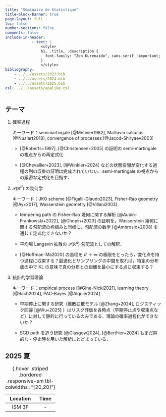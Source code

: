 ```yaml
---
title: "Séminaire de Statistique"
title-block-banner: true
page-layout: full
toc: false
number-sections: false
comments: false
include-in-header: 
            - text: |
                <style>
                h1, .title, .description {
                  font-family: "Zen Kurenaido", sans-serif !important;
                }
                </style>
bibliography: 
    - ../../assets/2023.bib
    - ../../assets/2024.bib
    - ../../assets/2025.bib
csl: ../../assets/apalike.csl
---
```


## テーマ

1. 確率過程

    キーワード：semimartingale [@Metivier1982], Malliavin calculus [@Nualart2018], convergence of processes [@Jacod-Shiryaev2003]

    * [@Roberts+1997], [@Christensen+2005] の証明の semi-martingale の視点からの再定式化

    * [@Chevallier+2023], [@Winkler+2024] などの状態空間が変化する過程の列の収束の証明は完成されていない．semi-martingale の視点からの厳密な定式化を目指す．

2. $\mathcal{P}(\mathbb{R}^d)$ の幾何学

    キーワード：JKO scheme [@Figalli-Glaudo2023], Fisher-Rao geometry [@Ay+2017], Wasserstein geometry [@Villani2003]

    * tempering path の Fisher-Rao 幾何に関する解析 [@Aubin-Frankowski+2022], [@Chopin+2023] の証明を，Wasserstein 幾何に関する勾配流の枠組みと同様に，勾配流の数学 [@Ambrosio+2008] を通じて定式化できないか？

    * 平均場 Langevin 拡散の $\mathcal{P}(\mathbb{R}^d)$ 勾配流としての解釈．

    * [@Hoffman-Ma2020] の過程を $d\to\infty$ の極限をとったら，変化点を持つ過程に収束する？最適化とサンプリングの中間を取れば，特定の分布族の中で KL の意味で真の分布との距離を最小にする点に収束する？

    <!-- 応用先：SVGD [@Nusken2024], tempering path [@Chopin+2023] -->

3. 統計的学習理論

    キーワード：empirical process [@Gine-Nickl2021], learning theory [@Bach2024], PAC-Bayes [@Alquier2024]

    * 早期停止に関する研究（離散拡散モデル [@Zhang+2024], ロジスティック回帰 [@Wu+2025] ）はリスク評価を各時点（早期停止点や収束点など）に対して静的に行っているのみである．理論の確率過程化ができないか？

    * SGD path を追う研究 [@Glasgow2024], [@Berthier+2024] もまだ静的な・停止時を用いた解析にとどまっている．

    <!-- 応用先：汎化誤差解析 -->

## 2025 夏

| Location | Time |
|:-----:|:----:|
| ISM 3F | - |

: {.hover .striped .bordered .responsive-sm tbl-colwidths="[20,20]"}